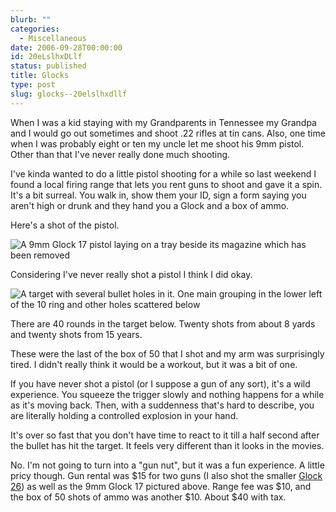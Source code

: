 ```yaml
---
blurb: ""
categories:
  - Miscellaneous
date: 2006-09-28T00:00:00
id: 20eLslhxDLlf
status: published
title: Glocks
type: post
slug: glocks--20elslhxdllf
---
```


When I was a kid staying with my Grandparents in Tennessee my Grandpa and I would go out sometimes and shoot .22 rifles at tin cans. Also, one time when I was probably eight or ten my uncle let me shoot his 9mm pistol. Other than that I've never really done much shooting. 

I've kinda wanted to do a little pistol shooting for a while so last weekend I found a local firing range
that lets you rent guns to shoot and gave it a spin. It's a bit surreal. You walk in, show them your ID, sign a form saying you aren't high or drunk and they hand you a Glock and a box of ammo. 

Here's a shot of the pistol.

<Img src="glock_20060923_114208_01" alt="A 9mm Glock 17 pistol laying on a tray beside its magazine which has been removed" />

Considering I've never really shot a pistol I think I did okay.

<Img src="target_with_bullet_holes_20060923_124436_01" alt="A target with several bullet holes in it. One main grouping in the lower left of the 10 ring and other holes scattered below" />

There are 40 rounds in the target below. Twenty shots from about 8 yards and twenty shots from 15 years. 

These were the last of the box of 50 that I shot and my arm was surprisingly tired. I didn't really think it would be a workout, but it was a bit of one. 

If you have never shot a pistol (or I suppose a gun of any sort), it's a wild experience. You squeeze the trigger slowly and nothing happens for a while as it's moving back. Then, with a suddenness that's hard to describe, you are literally holding a controlled explosion in your hand. 

It's over so fast that you don't have time to react to it till a half second after the bullet has hit the target. It feels very different than it looks in the movies. 

No. I'm not going to turn into a "gun nut", but it was a fun experience. A little pricy though. Gun rental was $15 for two guns (I also shot the smaller [Glock 26](https://us.glock.com/en/pistols/g26)) as well as the 9mm Glock 17 pictured above. Range fee was $10, and the box of 50 shots of ammo was another $10. About
$40 with tax.


